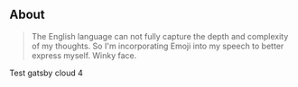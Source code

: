 ## About

> The English language can not fully capture the depth and complexity of my thoughts. So I'm incorporating Emoji into my speech to better express myself. Winky face.

Test gatsby cloud 4
